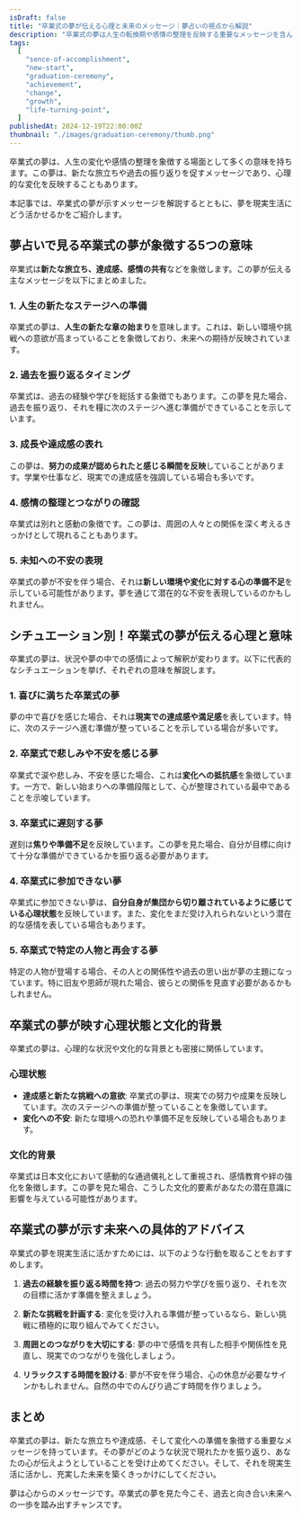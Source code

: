 ```yaml
---
isDraft: false
title: "卒業式の夢が伝える心理と未来のメッセージ｜夢占いの視点から解説"
description: "卒業式の夢は人生の転換期や感情の整理を反映する重要なメッセージを含んでいます。本記事では、卒業式の夢が象徴する意味やシチュエーション別の解釈を分かりやすく解説し、心理的背景や未来への示唆を紐解きます。"
tags:
  [
    "sence-of-accomplishment",
    "new-start",
    "graduation-ceremony",
    "achievement",
    "change",
    "growth",
    "life-turning-point",
  ]
publishedAt: 2024-12-19T22:00:00Z
thumbnail: "./images/graduation-ceremony/thumb.png"
---
```


卒業式の夢は、人生の変化や感情の整理を象徴する場面として多くの意味を持ちます。この夢は、新たな旅立ちや過去の振り返りを促すメッセージであり、心理的な変化を反映することもあります。

本記事では、卒業式の夢が示すメッセージを解説するとともに、夢を現実生活にどう活かせるかをご紹介します。

<TableOfContents />

<AdUnit />

## 夢占いで見る卒業式の夢が象徴する5つの意味

卒業式は<strong>新たな旅立ち、達成感、感情の共有</strong>などを象徴します。この夢が伝える主なメッセージを以下にまとめました。

### 1. 人生の新たなステージへの準備

卒業式の夢は、**人生の新たな章の始まり**を意味します。これは、新しい環境や挑戦への意欲が高まっていることを象徴しており、未来への期待が反映されています。

### 2. 過去を振り返るタイミング

卒業式は、過去の経験や学びを総括する象徴でもあります。この夢を見た場合、過去を振り返り、それを糧に次のステージへ進む準備ができていることを示しています。

### 3. 成長や達成感の表れ

この夢は、**努力の成果が認められたと感じる瞬間を反映**していることがあります。学業や仕事など、現実での達成感を強調している場合も多いです。

### 4. 感情の整理とつながりの確認

卒業式は別れと感動の象徴です。この夢は、周囲の人々との関係を深く考えるきっかけとして現れることもあります。

### 5. 未知への不安の表現

卒業式の夢が不安を伴う場合、それは**新しい環境や変化に対する心の準備不足**を示している可能性があります。夢を通じて潜在的な不安を表現しているのかもしれません。

<AdUnit />

## シチュエーション別！卒業式の夢が伝える心理と意味

卒業式の夢は、状況や夢の中での感情によって解釈が変わります。以下に代表的なシチュエーションを挙げ、それぞれの意味を解説します。

### 1. 喜びに満ちた卒業式の夢

夢の中で喜びを感じた場合、それは**現実での達成感や満足感**を表しています。特に、次のステージへ進む準備が整っていることを示している場合が多いです。

### 2. 卒業式で悲しみや不安を感じる夢

卒業式で涙や悲しみ、不安を感じた場合、これは**変化への抵抗感**を象徴しています。一方で、新しい始まりへの準備段階として、心が整理されている最中であることを示唆しています。

### 3. 卒業式に遅刻する夢

遅刻は**焦りや準備不足**を反映しています。この夢を見た場合、自分が目標に向けて十分な準備ができているかを振り返る必要があります。

### 4. 卒業式に参加できない夢

卒業式に参加できない夢は、**自分自身が集団から切り離されているように感じている心理状態**を反映しています。また、変化をまだ受け入れられないという潜在的な感情を表している場合もあります。

### 5. 卒業式で特定の人物と再会する夢

特定の人物が登場する場合、その人との関係性や過去の思い出が夢の主題になっています。特に旧友や恩師が現れた場合、彼らとの関係を見直す必要があるかもしれません。

<AdUnit />

## 卒業式の夢が映す心理状態と文化的背景

卒業式の夢は、心理的な状況や文化的な背景とも密接に関係しています。

### 心理状態

- <strong>達成感と新たな挑戦への意欲</strong>:
  卒業式の夢は、現実での努力や成果を反映しています。次のステージへの準備が整っていることを象徴しています。
- <strong>変化への不安</strong>: 新たな環境への恐れや準備不足を反映している場合もあります。

### 文化的背景

卒業式は日本文化において感動的な通過儀礼として重視され、感情教育や絆の強化を象徴します。この夢を見た場合、こうした文化的要素があなたの潜在意識に影響を与えている可能性があります。

<AdUnit />

## 卒業式の夢が示す未来への具体的アドバイス

卒業式の夢を現実生活に活かすためには、以下のような行動を取ることをおすすめします。

1. <strong>過去の経験を振り返る時間を持つ</strong>:
   過去の努力や学びを振り返り、それを次の目標に活かす準備を整えましょう。

2. <strong>新たな挑戦を計画する</strong>:
   変化を受け入れる準備が整っているなら、新しい挑戦に積極的に取り組んでみてください。

3. <strong>周囲とのつながりを大切にする</strong>:
   夢の中で感情を共有した相手や関係性を見直し、現実でのつながりを強化しましょう。

4. <strong>リラックスする時間を設ける</strong>:
   夢が不安を伴う場合、心の休息が必要なサインかもしれません。自然の中でのんびり過ごす時間を作りましょう。

<AdUnit />

## まとめ

卒業式の夢は、新たな旅立ちや達成感、そして変化への準備を象徴する重要なメッセージを持っています。その夢がどのような状況で現れたかを振り返り、あなたの心が伝えようとしていることを受け止めてください。そして、それを現実生活に活かし、充実した未来を築くきっかけにしてください。

夢は心からのメッセージです。卒業式の夢を見た今こそ、過去と向き合い未来への一歩を踏み出すチャンスです。
